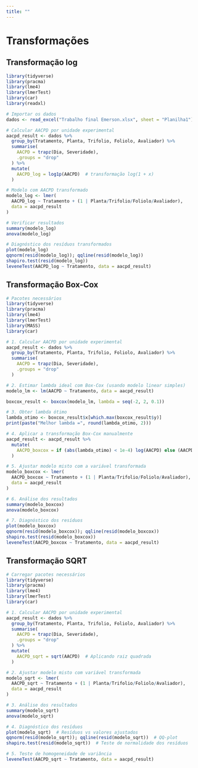 ```yaml
---
title: ""
---
```


# Transformações

## Transformação log

```r
library(tidyverse)
library(pracma)
library(lme4)
library(lmerTest)
library(car)
library(readxl)

# Importar os dados
dados <- read_excel("Trabalho final Emerson.xlsx", sheet = "Planilha1")

# Calcular AACPD por unidade experimental
aacpd_result <- dados %>%
  group_by(Tratamento, Planta, Trifolio, Foliolo, Avaliador) %>%
  summarise(
    AACPD = trapz(Dia, Severidade),
    .groups = "drop"
  ) %>%
  mutate(
    AACPD_log = log1p(AACPD)  # transformação log(1 + x)
  )

# Modelo com AACPD transformado
modelo_log <- lmer(
  AACPD_log ~ Tratamento + (1 | Planta/Trifolio/Foliolo/Avaliador),
  data = aacpd_result
)

# Verificar resultados
summary(modelo_log)
anova(modelo_log)

# Diagnóstico dos resíduos transformados
plot(modelo_log)
qqnorm(resid(modelo_log)); qqline(resid(modelo_log))
shapiro.test(resid(modelo_log))
leveneTest(AACPD_log ~ Tratamento, data = aacpd_result)
```

## Transformação Box-Cox

```r
# Pacotes necessários
library(tidyverse)
library(pracma)
library(lme4)
library(lmerTest)
library(MASS)
library(car)

# 1. Calcular AACPD por unidade experimental
aacpd_result <- dados %>%
  group_by(Tratamento, Planta, Trifolio, Foliolo, Avaliador) %>%
  summarise(
    AACPD = trapz(Dia, Severidade),
    .groups = "drop"
  )

# 2. Estimar lambda ideal com Box-Cox (usando modelo linear simples)
modelo_lm <- lm(AACPD ~ Tratamento, data = aacpd_result)

boxcox_result <- boxcox(modelo_lm, lambda = seq(-2, 2, 0.1))

# 3. Obter lambda ótimo
lambda_otimo <- boxcox_result$x[which.max(boxcox_result$y)]
print(paste("Melhor lambda =", round(lambda_otimo, 2)))

# 4. Aplicar a transformação Box-Cox manualmente
aacpd_result <- aacpd_result %>%
  mutate(
    AACPD_boxcox = if (abs(lambda_otimo) < 1e-4) log(AACPD) else (AACPD^lambda_otimo - 1) / lambda_otimo
  )

# 5. Ajustar modelo misto com a variável transformada
modelo_boxcox <- lmer(
  AACPD_boxcox ~ Tratamento + (1 | Planta/Trifolio/Foliolo/Avaliador),
  data = aacpd_result
)

# 6. Análise dos resultados
summary(modelo_boxcox)
anova(modelo_boxcox)

# 7. Diagnóstico dos resíduos
plot(modelo_boxcox)
qqnorm(resid(modelo_boxcox)); qqline(resid(modelo_boxcox))
shapiro.test(resid(modelo_boxcox))
leveneTest(AACPD_boxcox ~ Tratamento, data = aacpd_result)

```

## Transformação SQRT

```r
# Carregar pacotes necessários
library(tidyverse)
library(pracma)
library(lme4)
library(lmerTest)
library(car)

# 1. Calcular AACPD por unidade experimental
aacpd_result <- dados %>%
  group_by(Tratamento, Planta, Trifolio, Foliolo, Avaliador) %>%
  summarise(
    AACPD = trapz(Dia, Severidade),
    .groups = "drop"
  ) %>%
  mutate(
    AACPD_sqrt = sqrt(AACPD)  # Aplicando raiz quadrada
  )

# 2. Ajustar modelo misto com variável transformada
modelo_sqrt <- lmer(
  AACPD_sqrt ~ Tratamento + (1 | Planta/Trifolio/Foliolo/Avaliador),
  data = aacpd_result
)

# 3. Análise dos resultados
summary(modelo_sqrt)
anova(modelo_sqrt)

# 4. Diagnóstico dos resíduos
plot(modelo_sqrt)  # Resíduos vs valores ajustados
qqnorm(resid(modelo_sqrt)); qqline(resid(modelo_sqrt))  # QQ-plot
shapiro.test(resid(modelo_sqrt))  # Teste de normalidade dos resíduos

# 5. Teste de homogeneidade de variância
leveneTest(AACPD_sqrt ~ Tratamento, data = aacpd_result)

```
